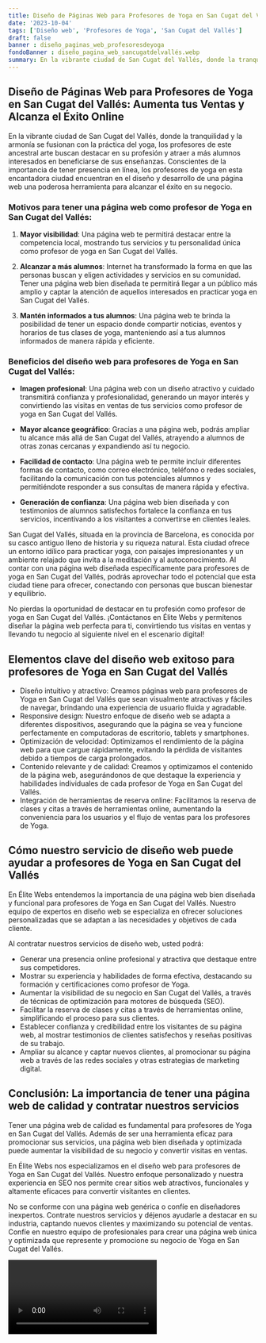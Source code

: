 ```yaml
---
title: Diseño de Páginas Web para Profesores de Yoga en San Cugat del Vallés
date: '2023-10-04'
tags: ['Diseño web', 'Profesores de Yoga', 'San Cugat del Vallés']
draft: false
banner : diseño_paginas_web_profesoresdeyoga
fondoBanner : diseño_pagina_web_sancugatdelvallés.webp
summary: En la vibrante ciudad de San Cugat del Vallés, donde la tranquilidad y la armonía se fusionan con la práctica del yoga, los profesores de este ancestral arte buscan destacar en su profesión y atraer a más alumnos interesados en beneficiarse de sus enseñanzas. Conscientes de la importancia de tener presencia en línea, los profesores de yoga en esta encantadora ciudad encuentran en el diseño y desarrollo de una página web una poderosa herramienta para alcanzar el éxito en su negocio.
---
```


## Diseño de Páginas Web para Profesores de Yoga en San Cugat del Vallés: Aumenta tus Ventas y Alcanza el Éxito Online

En la vibrante ciudad de San Cugat del Vallés, donde la tranquilidad y la armonía se fusionan con la práctica del yoga, los profesores de este ancestral arte buscan destacar en su profesión y atraer a más alumnos interesados en beneficiarse de sus enseñanzas. Conscientes de la importancia de tener presencia en línea, los profesores de yoga en esta encantadora ciudad encuentran en el diseño y desarrollo de una página web una poderosa herramienta para alcanzar el éxito en su negocio.

### Motivos para tener una página web como profesor de Yoga en San Cugat del Vallés:

1. **Mayor visibilidad**: Una página web te permitirá destacar entre la competencia local, mostrando tus servicios y tu personalidad única como profesor de yoga en San Cugat del Vallés.

2. **Alcanzar a más alumnos**: Internet ha transformado la forma en que las personas buscan y eligen actividades y servicios en su comunidad. Tener una página web bien diseñada te permitirá llegar a un público más amplio y captar la atención de aquellos interesados en practicar yoga en San Cugat del Vallés.

3. **Mantén informados a tus alumnos**: Una página web te brinda la posibilidad de tener un espacio donde compartir noticias, eventos y horarios de tus clases de yoga, manteniendo así a tus alumnos informados de manera rápida y eficiente.

### Beneficios del diseño web para profesores de Yoga en San Cugat del Vallés:

- **Imagen profesional**: Una página web con un diseño atractivo y cuidado transmitirá confianza y profesionalidad, generando un mayor interés y convirtiendo las visitas en ventas de tus servicios como profesor de yoga en San Cugat del Vallés.

- **Mayor alcance geográfico**: Gracias a una página web, podrás ampliar tu alcance más allá de San Cugat del Vallés, atrayendo a alumnos de otras zonas cercanas y expandiendo así tu negocio.

- **Facilidad de contacto**: Una página web te permite incluir diferentes formas de contacto, como correo electrónico, teléfono o redes sociales, facilitando la comunicación con tus potenciales alumnos y permitiéndote responder a sus consultas de manera rápida y efectiva.

- **Generación de confianza**: Una página web bien diseñada y con testimonios de alumnos satisfechos fortalece la confianza en tus servicios, incentivando a los visitantes a convertirse en clientes leales.

San Cugat del Vallés, situada en la provincia de Barcelona, es conocida por su casco antiguo lleno de historia y su riqueza natural. Esta ciudad ofrece un entorno idílico para practicar yoga, con paisajes impresionantes y un ambiente relajado que invita a la meditación y al autoconocimiento. Al contar con una página web diseñada específicamente para profesores de yoga en San Cugat del Vallés, podrás aprovechar todo el potencial que esta ciudad tiene para ofrecer, conectando con personas que buscan bienestar y equilibrio.

No pierdas la oportunidad de destacar en tu profesión como profesor de yoga en San Cugat del Vallés. ¡Contáctanos en Élite Webs y permítenos diseñar la página web perfecta para ti, convirtiendo tus visitas en ventas y llevando tu negocio al siguiente nivel en el escenario digital!

<GifSeo />

<Cta />

## Elementos clave del diseño web exitoso para profesores de Yoga en San Cugat del Vallés

- Diseño intuitivo y atractivo: Creamos páginas web para profesores de Yoga en San Cugat del Vallés que sean visualmente atractivas y fáciles de navegar, brindando una experiencia de usuario fluida y agradable.
- Responsive design: Nuestro enfoque de diseño web se adapta a diferentes dispositivos, asegurando que la página se vea y funcione perfectamente en computadoras de escritorio, tablets y smartphones.
- Optimización de velocidad: Optimizamos el rendimiento de la página web para que cargue rápidamente, evitando la pérdida de visitantes debido a tiempos de carga prolongados.
- Contenido relevante y de calidad: Creamos y optimizamos el contenido de la página web, asegurándonos de que destaque la experiencia y habilidades individuales de cada profesor de Yoga en San Cugat del Vallés.
- Integración de herramientas de reserva online: Facilitamos la reserva de clases y citas a través de herramientas online, aumentando la conveniencia para los usuarios y el flujo de ventas para los profesores de Yoga.

## Cómo nuestro servicio de diseño web puede ayudar a profesores de Yoga en San Cugat del Vallés

En Élite Webs entendemos la importancia de una página web bien diseñada y funcional para profesores de Yoga en San Cugat del Vallés. Nuestro equipo de expertos en diseño web se especializa en ofrecer soluciones personalizadas que se adaptan a las necesidades y objetivos de cada cliente.

Al contratar nuestros servicios de diseño web, usted podrá:

- Generar una presencia online profesional y atractiva que destaque entre sus competidores.
- Mostrar su experiencia y habilidades de forma efectiva, destacando su formación y certificaciones como profesor de Yoga.
- Aumentar la visibilidad de su negocio en San Cugat del Vallés, a través de técnicas de optimización para motores de búsqueda (SEO).
- Facilitar la reserva de clases y citas a través de herramientas online, simplificando el proceso para sus clientes.
- Establecer confianza y credibilidad entre los visitantes de su página web, al mostrar testimonios de clientes satisfechos y reseñas positivas de su trabajo.
- Ampliar su alcance y captar nuevos clientes, al promocionar su página web a través de las redes sociales y otras estrategias de marketing digital.

## Conclusión: La importancia de tener una página web de calidad y contratar nuestros servicios

Tener una página web de calidad es fundamental para profesores de Yoga en San Cugat del Vallés. Además de ser una herramienta eficaz para promocionar sus servicios, una página web bien diseñada y optimizada puede aumentar la visibilidad de su negocio y convertir visitas en ventas.

En Élite Webs nos especializamos en el diseño web para profesores de Yoga en San Cugat del Vallés. Nuestro enfoque personalizado y nuestra experiencia en SEO nos permite crear sitios web atractivos, funcionales y altamente eficaces para convertir visitantes en clientes.

No se conforme con una página web genérica o confíe en diseñadores inexpertos. Contrate nuestros servicios y déjenos ayudarle a destacar en su industria, captando nuevos clientes y maximizando su potencial de ventas. Confíe en nuestro equipo de profesionales para crear una página web única y optimizada que represente y promocione su negocio de Yoga en San Cugat del Vallés.

<Video />

<CtaBot job='Profesores de Yoga' city='San Cugat del Vallés'/>

<Gmaps query='San Cugat del Vallés+españa+maps' />